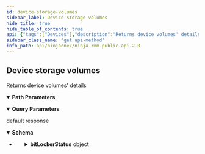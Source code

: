 ```yaml
---
id: device-storage-volumes
sidebar_label: Device storage volumes
hide_title: true
hide_table_of_contents: true
api: {"tags":["Devices"],"description":"Returns device volumes' details","operationId":"getDeviceVolumes","parameters":[{"name":"id","in":"path","description":"Device identifier","required":true,"schema":{"type":"integer","format":"int32"}},{"name":"include","in":"query","description":"Additional information to include (bl - BitLocker status)","schema":{"type":"string"}}],"responses":{"default":{"description":"default response","content":{"application/json":{"schema":{"type":"array","items":{"type":"object","properties":{"name":{"type":"string","description":"Name"},"driveLetter":{"type":"string","description":"Drive Letter"},"label":{"type":"string","description":"Volume Label"},"deviceType":{"type":"string","description":"Device Type"},"fileSystem":{"type":"string","description":"File System Type"},"autoMount":{"type":"boolean","description":"Automatically Mounted"},"compressed":{"type":"boolean","description":"Compressed"},"capacity":{"type":"integer","description":"Capacity (bytes)","format":"int64"},"freeSpace":{"type":"integer","description":"Free Space (bytes)","format":"int64"},"serialNumber":{"type":"string","description":"Serial Number"},"bitLockerStatus":{"type":"object","properties":{"conversionStatus":{"type":"string","description":"Volume encryption or decryption status.","enum":["FULLY_DECRYPTED","FULLY_ENCRYPTED","ENCRYPTION_IN_PROGRESS","DECRYPTION_IN_PROGRESS","ENCRYPTION_PAUSED","DECRYPTION_PAUSED","UNKNOWN"]},"encryptionMethod":{"type":"string","description":"Indicated the encryption algorithm and key size used on the volume","enum":["NONE","AES_128_WITH_DIFFUSER","AES_256_WITH_DIFFUSER","AES_128","AES_256","HARDWARE_ENCRYPTION","XTS_AES_128","XTS_AES_256","UNKNOWN"]},"protectionStatus":{"type":"string","description":" indicates whether the volume and its encryption key (if any) are secured.","enum":["UNPROTECTED","PROTECTED","UNKNOWN","PENDING"]},"lockStatus":{"type":"string","description":"Indicates whether the contents of the volume are accessible from Windows","enum":["UNKNOWN","UNLOCKED","LOCKED"]},"initializedForProtection":{"type":"boolean","description":"Is initialized for protection"}},"description":"BitLocker Status"}},"description":"Disk Volumes"}}}}}},"method":"get","path":"/api/v2/device/{id}/volumes","servers":[{"url":"https://eu.ninjarmm.com","description":"EU instance"},{"url":"https://app.ninjarmm.com","description":"US instance"},{"url":"https://oc.ninjarmm.com","description":"Oceania instance"}],"security":[{"oauth2":["monitoring","Management","control"]},{"sessionKey":["monitoring","Management","control"]},{"bearer":["monitoring","Management","control"]}],"securitySchemes":{"oauth2":{"type":"oauth2","flows":{"authorizationCode":{"authorizationUrl":"/ws/oauth/authorize","tokenUrl":"/ws/oauth/token","scopes":{"monitoring":"Monitoring APIs","Management":"Management APIs"}},"clientCredentials":{"tokenUrl":"/ws/oauth/token","scopes":{"monitoring":"Monitoring APIs","Management":"Management APIs"}}}},"sessionKey":{"type":"apiKey","name":"sessionKey","in":"cookie"},"bearer":{"type":"http","scheme":"bearer"}},"info":{"title":"Ninja RMM Public API 2.0","description":"Ninja RMM Public API documentation. <br><br>\nSee also: <br> \n<a href=\"https://resources.ninjarmm.com/API/Ninja+RMM+Public+API+v2.0.5+Device+Filter+Syntax.pdf\">Device Filter syntax</a><br>\n<a href=\"https://resources.ninjarmm.com/API/Ninja+RMM+Public+API+v2.0.5+Webhooks.pdf\">Webhooks</a>","contact":{"email":"api@ninjarmm.com"},"version":"2.0.9-draft"},"postman":{"name":"Device storage volumes","description":{"content":"Returns device volumes' details","type":"text/plain"},"url":{"path":["api","v2","device",":id","volumes"],"host":["{{baseUrl}}"],"query":[{"disabled":false,"description":{"content":"Additional information to include (bl - BitLocker status)","type":"text/plain"},"key":"include","value":""}],"variable":[{"disabled":false,"description":{"content":"(Required) Device identifier","type":"text/plain"},"type":"any","value":"","key":"id"}]},"header":[{"key":"Accept","value":"application/json"}],"method":"GET"}}
sidebar_class_name: "get api-method"
info_path: api/ninjaone//ninja-rmm-public-api-2-0
---
```



## Device storage volumes



Returns device volumes&#39; details

<details style={{"marginBottom":"1rem"}} data-collapsed={false} open={true}><summary style={{}}><strong>Path Parameters</strong></summary><div><ul><ParamsItem className={"paramsItem"} param={{"name":"id","in":"path","description":"Device identifier","required":true,"schema":{"type":"integer","format":"int32"}}}></ParamsItem></ul></div></details><details style={{"marginBottom":"1rem"}} data-collapsed={false} open={true}><summary style={{}}><strong>Query Parameters</strong></summary><div><ul><ParamsItem className={"paramsItem"} param={{"name":"include","in":"query","description":"Additional information to include (bl - BitLocker status)","schema":{"type":"string"}}}></ParamsItem></ul></div></details><div><ApiTabs><TabItem label={"default"} value={"default"}><div>

default response

</div><div><details style={{}} data-collapsed={false} open={true}><summary style={{"textAlign":"left"}}><strong>Schema</strong></summary><div style={{"textAlign":"left","marginLeft":"1rem"}}></div><ul style={{"marginLeft":"1rem"}}><li><div><ul><SchemaItem collapsible={false} name={"name"} required={false} schemaDescription={"Name"} schemaName={"string"} qualifierMessage={undefined}></SchemaItem><SchemaItem collapsible={false} name={"driveLetter"} required={false} schemaDescription={"Drive Letter"} schemaName={"string"} qualifierMessage={undefined}></SchemaItem><SchemaItem collapsible={false} name={"label"} required={false} schemaDescription={"Volume Label"} schemaName={"string"} qualifierMessage={undefined}></SchemaItem><SchemaItem collapsible={false} name={"deviceType"} required={false} schemaDescription={"Device Type"} schemaName={"string"} qualifierMessage={undefined}></SchemaItem><SchemaItem collapsible={false} name={"fileSystem"} required={false} schemaDescription={"File System Type"} schemaName={"string"} qualifierMessage={undefined}></SchemaItem><SchemaItem collapsible={false} name={"autoMount"} required={false} schemaDescription={"Automatically Mounted"} schemaName={"boolean"} qualifierMessage={undefined}></SchemaItem><SchemaItem collapsible={false} name={"compressed"} required={false} schemaDescription={"Compressed"} schemaName={"boolean"} qualifierMessage={undefined}></SchemaItem><SchemaItem collapsible={false} name={"capacity"} required={false} schemaDescription={"Capacity (bytes)"} schemaName={"int64"} qualifierMessage={undefined}></SchemaItem><SchemaItem collapsible={false} name={"freeSpace"} required={false} schemaDescription={"Free Space (bytes)"} schemaName={"int64"} qualifierMessage={undefined}></SchemaItem><SchemaItem collapsible={false} name={"serialNumber"} required={false} schemaDescription={"Serial Number"} schemaName={"string"} qualifierMessage={undefined}></SchemaItem><SchemaItem collapsible={true} className={"schemaItem"}><details style={{}}><summary style={{}}><strong>bitLockerStatus</strong><span style={{"opacity":"0.6"}}> object</span></summary><div style={{"marginLeft":"1rem"}}><div style={{"marginTop":".5rem","marginBottom":".5rem"}}>

BitLocker Status

</div><ul><SchemaItem collapsible={false} name={"conversionStatus"} required={false} schemaDescription={"Volume encryption or decryption status."} schemaName={"string"} qualifierMessage={"**Possible values:** [`FULLY_DECRYPTED`, `FULLY_ENCRYPTED`, `ENCRYPTION_IN_PROGRESS`, `DECRYPTION_IN_PROGRESS`, `ENCRYPTION_PAUSED`, `DECRYPTION_PAUSED`, `UNKNOWN`]"}></SchemaItem><SchemaItem collapsible={false} name={"encryptionMethod"} required={false} schemaDescription={"Indicated the encryption algorithm and key size used on the volume"} schemaName={"string"} qualifierMessage={"**Possible values:** [`NONE`, `AES_128_WITH_DIFFUSER`, `AES_256_WITH_DIFFUSER`, `AES_128`, `AES_256`, `HARDWARE_ENCRYPTION`, `XTS_AES_128`, `XTS_AES_256`, `UNKNOWN`]"}></SchemaItem><SchemaItem collapsible={false} name={"protectionStatus"} required={false} schemaDescription={" indicates whether the volume and its encryption key (if any) are secured."} schemaName={"string"} qualifierMessage={"**Possible values:** [`UNPROTECTED`, `PROTECTED`, `UNKNOWN`, `PENDING`]"}></SchemaItem><SchemaItem collapsible={false} name={"lockStatus"} required={false} schemaDescription={"Indicates whether the contents of the volume are accessible from Windows"} schemaName={"string"} qualifierMessage={"**Possible values:** [`UNKNOWN`, `UNLOCKED`, `LOCKED`]"}></SchemaItem><SchemaItem collapsible={false} name={"initializedForProtection"} required={false} schemaDescription={"Is initialized for protection"} schemaName={"boolean"} qualifierMessage={undefined}></SchemaItem></ul></div></details></SchemaItem></ul></div></li></ul></details></div></TabItem></ApiTabs></div>
      